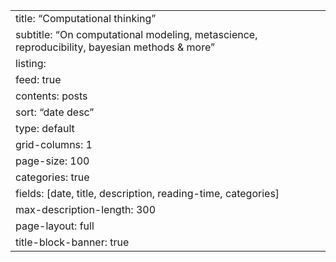 ---
title: "Computational thinking"
subtitle: "On computational modeling, metascience, reproducibility, bayesian methods & more"
listing:
  feed: true
  contents: posts
  sort: "date desc"
  type: default
  grid-columns: 1
  page-size: 100
  categories: true
  fields: [date, title, description, reading-time, categories]
  max-description-length: 300
page-layout: full
title-block-banner: true
---